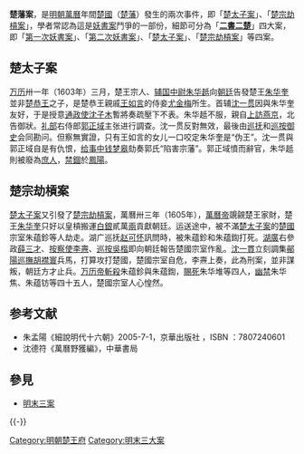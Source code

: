 {{主條目消歧義|本條目介紹的是[[明朝|明朝]][[萬曆|萬曆]]年間[[明朝藩王列表_(楚王系)|楚藩]]發生的兩次事件。關於[[嘉靖|嘉靖]]時楚藩的逆倫血案，請見[[楚藩宮變|楚藩宮變]]。}}

'''楚藩案'''，是[[明朝|明朝]][[萬曆|萬曆]]年間[[明朝藩王列表_(楚王系)|楚國]]（[[明朝藩王列表_(楚王系)|楚藩]]）發生的兩次事件，即「[[楚太子案|楚太子案]]」、「[[楚宗劫槓案|楚宗劫槓案]]」，學者常認為這是[[妖書案|妖書案]]鬥爭的一部份，細節可分為「'''[[楚宗之亂|二書二楚]]'''」四大案，即「[[第一次妖書案|第一次妖書案]]」、「[[第二次妖書案|第二次妖書案]]」、「[[楚太子案|楚太子案]]」、「[[楚宗劫槓案|楚宗劫槓案]]」等四案。

==楚太子案==
{{main|楚太子案}}
[[万历|万历]]卅一年（1603年）三月，楚王宗人、[[輔國中尉|辅国中尉]][[朱华赿|朱华赿]]向[[朝廷|朝廷]]告發楚王[[朱華奎|朱华奎]]並非[[朱英㷿|楚恭王]]之子，是楚恭王親戚[[王如言|王如言]]的侍妾[[尤金梅|尤金梅]]所生。首辅[[沈一贯|沈一贯]]因與朱华奎友好，于是授意[[通政使|通政使]][[沈子木|沈子木]]暫將奏疏壓下不表。朱华赿不服，親自[[上訪|上訪]][[燕京|燕京]]，北告御狀。[[礼部|礼部]]右侍郎[[郭正域|郭正域]]主张进行調查。沈一贯反對無效，最後由[[巡抚|巡抚]]和[[巡按御史|巡按御史]]会同勘问。但察無實證，只有王如言的女儿一口咬定朱华奎是“伪王”。沈一贯與郭正域自是有仇恨，[[给事中|给事中]][[钱梦皋|钱梦皋]]劾奏郭氏“陷害宗藩”。郭正域憤而辭官，朱华赿則被廢為[[庶人|庶人]]，[[禁錮|禁錮]]於[[凤阳府|鳳陽]]。

==楚宗劫槓案==
{{main|楚宗劫槓案}}
[[楚太子案|楚太子案]]又引發了[[楚宗劫槓案|楚宗劫槓案]]，萬曆卅三年（1605年），[[明神宗|萬曆帝]]覬覦楚王家財，楚王[[朱華奎|朱华奎]]只好以皇槓搬運[[銀|白銀]]貳萬[[兩|兩]]貢獻朝廷。运送途中，被不滿[[楚太子案|楚太子案]]的[[明朝藩王列表_(楚王系)|楚國]]宗室朱蕴鉁等人劫走。湖广巡抚[[赵可怀|赵可怀]]訊問時，被朱蕴鉁和朱蕴鍧打死。[[湖廣|湖廣]]右參政[[薛三才|薛三才]]、[[按察使|按察使]][[李焘_(明朝)|李燾]]、[[巡按|巡按]][[吳楷|吳楷]]即向朝廷報告楚國宗室作亂。[[沈一貫|沈一貫]]立刻調集[[鄖陽府|鄖陽]][[巡撫|巡撫]][[胡心得|胡襟寰]]兵馬，打算攻打楚國，楚國宗室自危，李燾上奏，此為刑案，並非謀叛，朝廷方才止兵。[[明神宗|万历帝]][[斬殺|斬殺]]朱蕴鉁與朱蕴鍧，[[賜死|賜死]]朱华堆等四人，[[幽禁|幽禁]]朱华焦、朱蕴钫等四十五人，楚國宗室人心惶然。

==参考文献==
*朱孟陽《細說明代十六朝》2005-7-1，京華出版社 ，ISBN ：7807240601
*沈德符《萬曆野獲編》，中華書局

==參見==
* [[明末三案|明末三案]]

{{-}}
{{明朝歷史事件}}

{{DEFAULTSORT:M明末三案}}
[[Category:明朝楚王府|Category:明朝楚王府]]
[[Category:明末三大案|Category:明末三大案]]